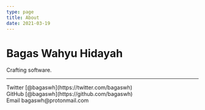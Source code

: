 ```yaml
---
type: page
title: About
date: 2021-03-19
---
```


# Bagas Wahyu Hidayah

Crafting software.

---

<div>
  Twitter [@bagaswh](https://twitter.com/bagaswh)
  <br />
  GitHub [@bagaswh](https://github.com/bagaswh)
  <br />
  Email bagaswh@protonmail.com
</div>
